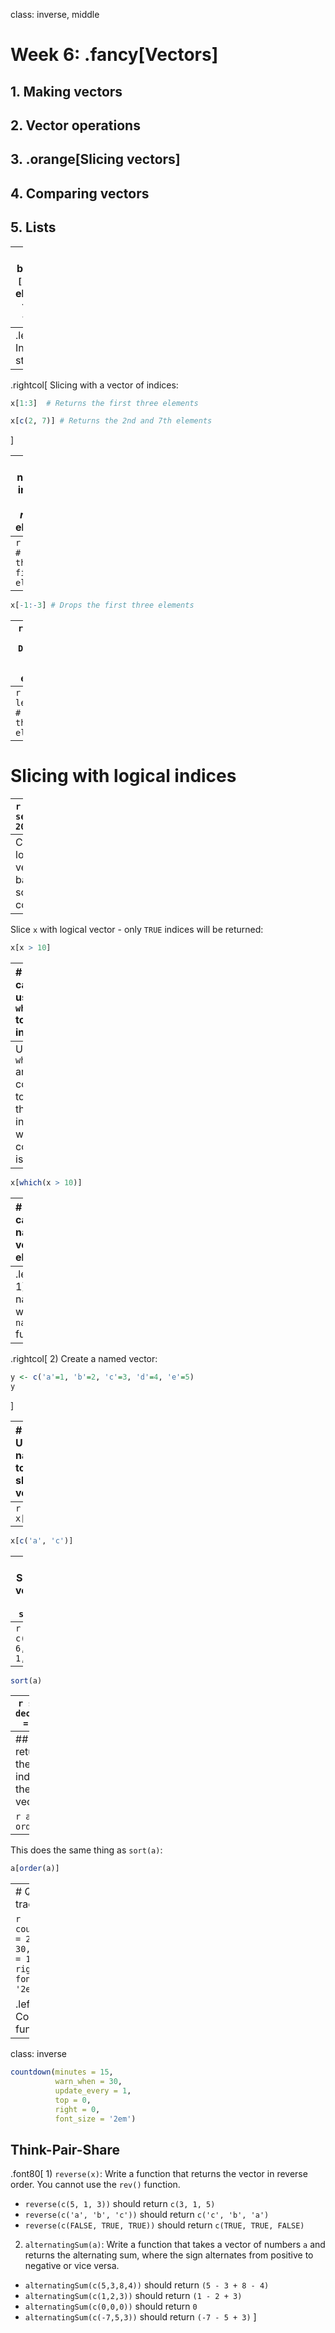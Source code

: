 
class: inverse, middle

# Week 6: .fancy[Vectors]

## 1. Making vectors
## 2. Vector operations
## 3. .orange[Slicing vectors]
## 4. Comparing vectors
## 5. Lists

---
# Use brackets `[]` to get elements from a vector

```r
x <- seq(1, 10)
```
--
.leftcol[
Indices start at 1:
```r
x[1] # Returns the first element
```
```r
x[3] # Returns the third element
```
```r
x[length(x)] # Returns the last element
```
]
--
.rightcol[
Slicing with a vector of indices:
```r
x[1:3]  # Returns the first three elements
```
```r
x[c(2, 7)] # Returns the 2nd and 7th elements
```
]

---
# Use negative integers to _remove_ elements

```r
x <- seq(1, 10)
```
--
```r
x[-1] # Drops the first element
```
--
```r
x[-1:-3] # Drops the first three elements
```
--
```r
x[-c(2, 7)] # Drops the 2nd and 7th elements
```
--
```r
x[-length(x)] # Drops the last element
```

---
# Slicing with logical indices

--
```r
x <- seq(1, 20, 3)
x
```
--
Create a logical vector based on some condition:
```r
x > 10
```
--
Slice `x` with logical vector - only `TRUE` indices will be returned:
```r
x[x > 10]
```

---
# You can also use `which()` to find indices

```r
x <- seq(1, 20, 3)
x
```
--
Use `which()` around a condition to get the indices where condition is `TRUE`:
```r
which(x > 10)
```
--
```r
x[which(x > 10)]
```

---
# You can name vector elements

```r
x <- seq(5)
x
```

--
.leftcol[
1) Add names with the `names()` function:
```r
names(x) <- c('a', 'b', 'c', 'd', 'e')
x
```
]
--
.rightcol[
2) Create a named vector:
```r
y <- c('a'=1, 'b'=2, 'c'=3, 'd'=4, 'e'=5)
y
```
]

---
# Using names to slice a vector

```r
x
```
--
```r
x['a']
```
--
```r
x[c('a', 'c')]
```

---
# Sorting vectors with `sort()`
--
```r
a = c(2, 4, 6, 3, 1, 5)
a
```
--
```r
sort(a)
```
--
```r
sort(a, decreasing = TRUE)
```

---
## `order()` returns the indices of the sorted vector

```r
a
order(a)
```

--
This does the same thing as `sort(a)`:
```r
a[order(a)]
```

---
# Quick code tracing

```r
countdown(minutes = 2,
          warn_when = 30,
          update_every = 1,
          top = 0,
          right = 0,
          font_size = '2em')
```

.leftcol[.code80[
Consider this function:
```r
f <- function(x) {
    for (i in seq(length(x))) {
        x[i] <- x[i] + sum(x) + max(x)
    }
    return(x)
}
```
]]
.rightcol[.code80[
What will this code return?
```r
x <- c(1, 2, 3)
f(x)
```
]]

---
class: inverse

```r
countdown(minutes = 15,
          warn_when = 30,
          update_every = 1,
          top = 0,
          right = 0,
          font_size = '2em')
```

## Think-Pair-Share

.font80[
1) `reverse(x)`: Write a function that returns the vector in reverse order. You cannot use the `rev()` function.

- `reverse(c(5, 1, 3))` should return `c(3, 1, 5)`
- `reverse(c('a', 'b', 'c'))` should return `c('c', 'b', 'a')`
- `reverse(c(FALSE, TRUE, TRUE))` should return `c(TRUE, TRUE, FALSE)`

2) `alternatingSum(a)`: Write a function that takes a vector of numbers `a` and returns the alternating sum, where the sign alternates from positive to negative or vice versa.

- `alternatingSum(c(5,3,8,4))` should return `(5 - 3 + 8 - 4)`
- `alternatingSum(c(1,2,3))` should return `(1 - 2 + 3)`
- `alternatingSum(c(0,0,0))` should return `0`
- `alternatingSum(c(-7,5,3))` should return `(-7 - 5 + 3)`
]
